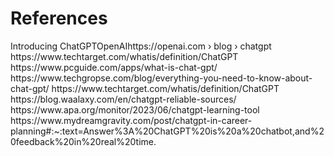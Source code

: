 
# References {-}
Introducing ChatGPTOpenAIhttps://openai.com › blog › chatgpt
https://www.techtarget.com/whatis/definition/ChatGPT
https://www.pcguide.com/apps/what-is-chat-gpt/
https://www.techgropse.com/blog/everything-you-need-to-know-about-chat-gpt/
https://www.techtarget.com/whatis/definition/ChatGPT
https://blog.waalaxy.com/en/chatgpt-reliable-sources/
https://www.apa.org/monitor/2023/06/chatgpt-learning-tool
https://www.mydreamgravity.com/post/chatgpt-in-career-planning#:~:text=Answer%3A%20ChatGPT%20is%20a%20chatbot,and%20feedback%20in%20real%20time.
